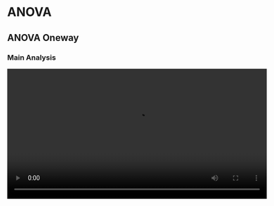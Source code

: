 # ANOVA

## ANOVA Oneway

### Main Analysis

<video width="600" controls><source src="/jasp-video-library/assets/videos/All_ANOVA/1_ANOVA_Oneway/ANOVA_Oneway_1_Main-Analysis.mp4" type="video/mp4">Your browser does not support the video tag.</video>

### Normality And Homogeniety Check

<video width="600" controls><source src="/jasp-video-library/assets/videos/All_ANOVA/1_ANOVA_Oneway/ANOVA_Oneway_2_Normality-And-Homogeniety-Check.mp4" type="video/mp4">Your browser does not support the video tag.</video>

### Effect Size

<video width="600" controls><source src="/jasp-video-library/assets/videos/All_ANOVA/1_ANOVA_Oneway/ANOVA_Oneway_3_Effect-Size.mp4" type="video/mp4">Your browser does not support the video tag.</video>

## ANOVA Factorial

### Main Analysis

<video width="600" controls><source src="/jasp-video-library/assets/videos/All_ANOVA/2_ANOVA_Factorial/ANOVA_Factorial_1_Main-Analysis.mp4" type="video/mp4">Your browser does not support the video tag.</video>

### Normality And Homogeniety Check

<video width="600" controls><source src="/jasp-video-library/assets/videos/All_ANOVA/2_ANOVA_Factorial/ANOVA_Factorial_2_Normality-And-Homogeniety-Check.mp4" type="video/mp4">Your browser does not support the video tag.</video>

### Effect Size

<video width="600" controls><source src="/jasp-video-library/assets/videos/All_ANOVA/2_ANOVA_Factorial/ANOVA_Factorial_3_Effect-Size.mp4" type="video/mp4">Your browser does not support the video tag.</video>

### Plots

<video width="600" controls><source src="/jasp-video-library/assets/videos/All_ANOVA/2_ANOVA_Factorial/ANOVA_Factorial_4_Plots.mp4" type="video/mp4">Your browser does not support the video tag.</video>

### Contrasts

<video width="600" controls><source src="/jasp-video-library/assets/videos/All_ANOVA/2_ANOVA_Factorial/ANOVA_Factorial_5_Contrasts.mp4" type="video/mp4">Your browser does not support the video tag.</video>

### Post Hoc Tests

<video width="600" controls><source src="/jasp-video-library/assets/videos/All_ANOVA/2_ANOVA_Factorial/ANOVA_Factorial_6_Post-Hoc-Tests.mp4" type="video/mp4">Your browser does not support the video tag.</video>

### Simple Main Effects

<video width="600" controls><source src="/jasp-video-library/assets/videos/All_ANOVA/2_ANOVA_Factorial/ANOVA_Factorial_7_Simple-Main-Effects.mp4" type="video/mp4">Your browser does not support the video tag.</video>

### Nonparametric

<video width="600" controls><source src="/jasp-video-library/assets/videos/All_ANOVA/2_ANOVA_Factorial/ANOVA_Factorial_8_Nonparametric.mp4" type="video/mp4">Your browser does not support the video tag.</video>

## ANCOVA

### Main Analysis

<video width="600" controls><source src="/jasp-video-library/assets/videos/All_ANOVA/3_ANCOVA/ANCOVA_1_Main-Analysis.mp4" type="video/mp4">Your browser does not support the video tag.</video>

### Descriptives Plots

<video width="600" controls><source src="/jasp-video-library/assets/videos/All_ANOVA/3_ANCOVA/ANCOVA_2_Descriptives-Plots.mp4" type="video/mp4">Your browser does not support the video tag.</video>

## ANOVA Repeated

### Main Analysis

<video width="600" controls><source src="/jasp-video-library/assets/videos/All_ANOVA/4_ANOVA_Repeated/ANOVA_RM_1_Main-Analysis.mp4" type="video/mp4">Your browser does not support the video tag.</video>

### Homogeneity Test

<video width="600" controls><source src="/jasp-video-library/assets/videos/All_ANOVA/4_ANOVA_Repeated/ANOVA_RM_2_Homogeneity-Test.mp4" type="video/mp4">Your browser does not support the video tag.</video>

### Plots

<video width="600" controls><source src="/jasp-video-library/assets/videos/All_ANOVA/4_ANOVA_Repeated/ANOVA_RM_3_Plots.mp4" type="video/mp4">Your browser does not support the video tag.</video>

### Effect Size

<video width="600" controls><source src="/jasp-video-library/assets/videos/All_ANOVA/4_ANOVA_Repeated/ANOVA_RM_4_Effect-Size.mp4" type="video/mp4">Your browser does not support the video tag.</video>

### Contrasts

<video width="600" controls><source src="/jasp-video-library/assets/videos/All_ANOVA/4_ANOVA_Repeated/ANOVA_RM_5_Contrasts.mp4" type="video/mp4">Your browser does not support the video tag.</video>

### Post Hoc Tests

<video width="600" controls><source src="/jasp-video-library/assets/videos/All_ANOVA/4_ANOVA_Repeated/ANOVA_RM_6_Post-Hoc-Tests.mp4" type="video/mp4">Your browser does not support the video tag.</video>

### Sphericity Test

<video width="600" controls><source src="/jasp-video-library/assets/videos/All_ANOVA/4_ANOVA_Repeated/ANOVA_RM_7_Sphericity-Test.mp4" type="video/mp4">Your browser does not support the video tag.</video>

### QQ Plot

<video width="600" controls><source src="/jasp-video-library/assets/videos/All_ANOVA/4_ANOVA_Repeated/ANOVA_RM_8_QQ-Plot.mp4" type="video/mp4">Your browser does not support the video tag.</video>

## Bayesian ANOVA Oneway

### Main Analysis

<video width="600" controls><source src="/jasp-video-library/assets/videos/All_ANOVA/5_Bayesian_ANOVA_Oneway/Bayesian_ANOVA_Oneway_1_Main-Analysis.mp4" type="video/mp4">Your browser does not support the video tag.</video>

## Bayesian ANOVA Factorial

### Main Analysis

<video width="600" controls><source src="/jasp-video-library/assets/videos/All_ANOVA/6_Bayesian_ANOVA_Factorial/Bayesian_ANOVA_1_Main-Analysis.mp4" type="video/mp4">Your browser does not support the video tag.</video>

## Bayesian ANCOVA

### Main Analysis

<video width="600" controls><source src="/jasp-video-library/assets/videos/All_ANOVA/7_Bayesian_ANCOVA/Bayesian_ANCOVA_1_Main-Analysis.mp4" type="video/mp4">Your browser does not support the video tag.</video>

## Bayesian ANOVA Repeated

### Main Analysis

<video width="600" controls><source src="/jasp-video-library/assets/videos/All_ANOVA/8_Bayesian_ANOVA_Repeated/Bayesian_ANOVA_Repeated_1_Main-Analysis.mp4" type="video/mp4">Your browser does not support the video tag.</video>


